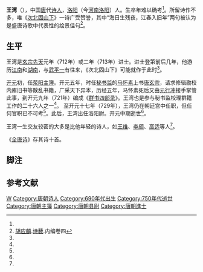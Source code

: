 {{Infobox Biography
| subject_name   = 王灣
| image_name     = 
| image_size     = 
| image_caption  = 
| date_of_birth  = 693年？
| place_of_birth = 
| date_of_death  = 751年？
| place_of_death = 
| occupation     = 唐朝詩人
}}

'''王湾'''（{{bd|693年？||751年？||catIdx=W王}}），中国[[唐|唐]]代[[诗人|诗人]]，[[洛阳|洛阳]]（今[[河南|河南]][[洛阳|洛阳]]）人。生卒年难以确考<ref name="fxc" />。所留诗作不多，唯《[[次北固山下|次北固山下]]》一诗广受赞誉，其中“海日生残夜，江春入旧年”两句被认为是盛唐诗歌中代表性的绘景佳句<ref name="胡应麟">[[胡应麟|胡应麟]].[[诗薮|诗薮]].内编卷四</ref>。

== 生平 ==
王湾是[[玄宗|玄宗]][[先天|先天]]元年（712年）或二年（713年）进士{{NoteTag|《[[唐才子传|唐才子传]]》记为开元十一年进士。[[傅璇琮|傅璇琮]]考证认为应是先天元年或二年，但不能确定<ref name="fxc">{{cite book |author1=傅璇琮 |title=唐代诗人丛考 |date=2003 |publisher=中华书局 |location=北京 |isbn=7101035965 |pages=53-59}}</ref>，而现今学术界多认为是先天元年<ref name="sjk">{{cite web| url =http://www.miucheng.com/wangwan86/19374.html| title =唐诗人王湾事迹考| publisher =谬城| accessdate =2012-03-10| deadurl =yes| archiveurl =https://web.archive.org/web/20160304222436/http://www.miucheng.com/wangwan86/19374.html| archivedate =2016-03-04}}</ref>。}}。进士登第前后几年，他游历[[江南|江南]]和[[湖南|湖南]]，与[[武平一|武平一]]有往来{{NoteTag|《唐才子传》说王湾与[[綦毋潜|綦毋潜]]有往来，但傅璇琮考证该事他书无载，或是据王湾《哭补阙亡友綦毋学士》诗。但考该诗所述与二人经历不太相合，疑为诗中所称綦毋学士并非綦毋潜，或者此诗并非王湾所作。<ref name="fxc" />}}，《次北固山下》可能就作于此时<ref name="fxc" />。

[[开元|开元]]初，任[[荥阳|荥阳]][[主簿|主簿]]。开元五年，时任[[秘书监|秘书监]]的[[马怀素|马怀素]]上书[[唐玄宗|唐玄宗]]，请求修辑勘校内库旧书等散乱书籍，广采天下异本，历经五年，马怀素死后又由[[元行冲|元行冲]]接手掌管此事，到开元九年（721年）编成《[[群书四部录|群书四部录]]》。王湾也是参与秘书监校理群籍工作的二十六人之一<ref name="fxc"/>。 至开元十七年（729年），王湾仍在朝廷宫中任职，但任何官职已不可考<ref name="fxc"/>。此后，王湾出任洛阳尉。开元中期逝世<ref name="fxc"/>。

王湾一生交友较密的大多是比他年轻的诗人，如[[王维|王维]]、[[李颀|李颀]]、[[高适|高适]]等人<ref name="fxc"/>。

《[[全唐诗|全唐诗]]》存其诗十首。

== 脚注 ==
{{NoteFoot}}

==参考文献==
{{wikisource author|王灣}}
{{Reflist}}
{{Authority control}}
{{DEFAULTSORT:W王}}
[[Category:王姓|W]]
[[Category:唐朝诗人|Category:唐朝诗人]]
[[Category:690年代出生|Category:690年代出生]]
[[Category:750年代逝世|Category:750年代逝世]]
[[Category:唐朝主簿|Category:唐朝主簿]]
[[Category:唐朝县尉|Category:唐朝县尉]]
[[Category:唐朝進士|Category:唐朝進士]]